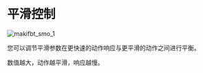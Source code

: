 # 平滑控制

![makifbt_smo_1](image/guide_makifbt/11.jpg#pic_center)

您可以调节平滑参数在更快速的动作响应与更平滑的动作之间进行平衡。

数值越大，动作越平滑，响应越慢。
